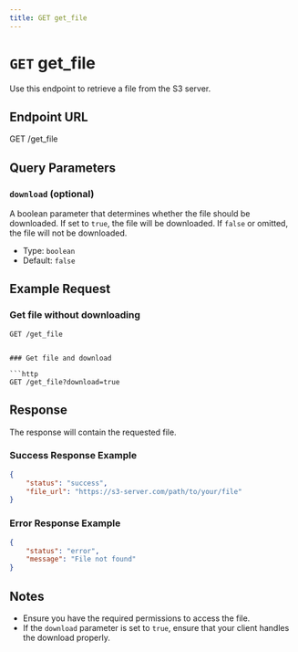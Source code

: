 ```yaml
---
title: GET get_file
---
```


# `GET` get_file

Use this endpoint to retrieve a file from the S3 server.

## Endpoint URL

GET /get_file

## Query Parameters

### `download` (optional)

A boolean parameter that determines whether the file should be downloaded. If set to `true`, the file will be downloaded. If `false` or omitted, the file will not be downloaded.

-   Type: `boolean`
-   Default: `false`

## Example Request

### Get file without downloading

````http
GET /get_file


### Get file and download

```http
GET /get_file?download=true
````

## Response

The response will contain the requested file.

### Success Response Example

```json
{
	"status": "success",
	"file_url": "https://s3-server.com/path/to/your/file"
}
```

### Error Response Example

```json
{
	"status": "error",
	"message": "File not found"
}
```

## Notes

-   Ensure you have the required permissions to access the file.
-   If the `download` parameter is set to `true`, ensure that your client handles the download properly.
